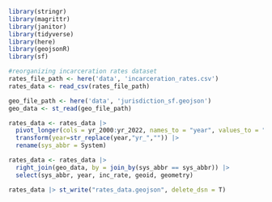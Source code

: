 ```r

library(stringr)
library(magrittr)
library(janitor)
library(tidyverse)
library(here)
library(geojsonR) 
library(sf) 

#reorganizing incarceration rates dataset
rates_file_path <- here('data', 'incarceration_rates.csv')
rates_data <- read_csv(rates_file_path)

geo_file_path <- here('data', 'jurisdiction_sf.geojson')
geo_data <- st_read(geo_file_path)

rates_data <- rates_data |>
  pivot_longer(cols = yr_2000:yr_2022, names_to = "year", values_to = "inc_rate") |> 
  transform(year=str_replace(year,"yr_","")) |>
  rename(sys_abbr = System)

rates_data <- rates_data |>
  right_join(geo_data, by = join_by(sys_abbr == sys_abbr)) |> 
  select(sys_abbr, year, inc_rate, geoid, geometry)

rates_data |> st_write("rates_data.geojson", delete_dsn = T)


```
